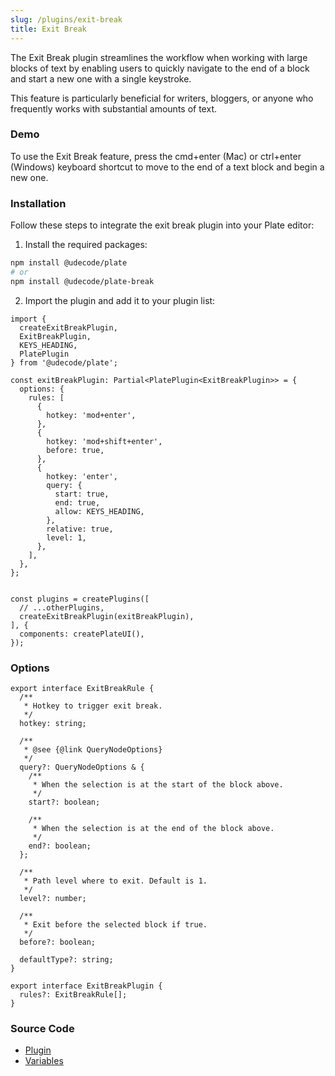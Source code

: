 ```yaml
---
slug: /plugins/exit-break
title: Exit Break
---
```


The Exit Break plugin streamlines the workflow when working with large blocks of text
by enabling users to quickly navigate to the end of a block and start a new one with a single keystroke.

This feature is particularly beneficial for writers, bloggers, or anyone who frequently works with substantial amounts of text.

### Demo

To use the Exit Break feature, press the cmd+enter (Mac) or ctrl+enter (Windows) keyboard shortcut to move to the end of a text block and begin a new one.




<ExitBreakSandpack />


### Installation

Follow these steps to integrate the exit break plugin into your Plate editor:

1. Install the required packages:

```bash npm2yarn
npm install @udecode/plate
# or
npm install @udecode/plate-break
```

2. Import the plugin and add it to your plugin list:

```tsx
import {
  createExitBreakPlugin,
  ExitBreakPlugin, 
  KEYS_HEADING,
  PlatePlugin
} from '@udecode/plate';

const exitBreakPlugin: Partial<PlatePlugin<ExitBreakPlugin>> = {
  options: {
    rules: [
      {
        hotkey: 'mod+enter',
      },
      {
        hotkey: 'mod+shift+enter',
        before: true,
      },
      {
        hotkey: 'enter',
        query: {
          start: true,
          end: true,
          allow: KEYS_HEADING,
        },
        relative: true,
        level: 1,
      },
    ],
  },
};


const plugins = createPlugins([
  // ...otherPlugins,
  createExitBreakPlugin(exitBreakPlugin),
], {
  components: createPlateUI(),
});
```


### Options

```tsx
export interface ExitBreakRule {
  /**
   * Hotkey to trigger exit break.
   */
  hotkey: string;

  /**
   * @see {@link QueryNodeOptions}
   */
  query?: QueryNodeOptions & {
    /**
     * When the selection is at the start of the block above.
     */
    start?: boolean;

    /**
     * When the selection is at the end of the block above.
     */
    end?: boolean;
  };

  /**
   * Path level where to exit. Default is 1.
   */
  level?: number;

  /**
   * Exit before the selected block if true.
   */
  before?: boolean;

  defaultType?: string;
}

export interface ExitBreakPlugin {
  rules?: ExitBreakRule[];
}
```

### Source Code

- [Plugin](https://github.com/udecode/plate/blob/main/packages/editor/break/src/exit-break/createExitBreakPlugin.ts)
- [Variables](https://github.com/udecode/plate/blob/main/apps/www/src)
